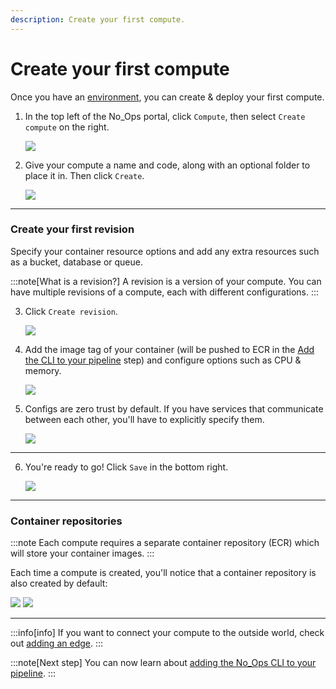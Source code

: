 ```yaml
---
description: Create your first compute.
---
```



# Create your first compute

Once you have an [environment](./create-environment.mdx), you can create & deploy your first compute.

1. In the top left of the No_Ops portal, click `Compute`, then select `Create compute` on the right.

   <Image src="/docs/compute/create_compute.webp" />

2. Give your compute a name and code, along with an optional folder to place it in. Then click `Create`.

   <Image src="/docs/compute/create_compute_form.webp" />

---

### Create your first revision

Specify your container resource options and add any extra resources such as a bucket, database or queue.

:::note[What is a revision?]
A revision is a version of your compute. You can have multiple revisions of a compute, each with different configurations.
:::

3. Click `Create revision`.

   <Image src="/docs/compute/create_revision.webp" />

4. Add the image tag of your container (will be pushed to ECR in the [Add the CLI to your pipeline](../deploying/ci-cd-cli) step) and configure options such as CPU & memory.

   <Image src="/docs/compute/container_info.webp" />

5. Configs are zero trust by default. If you have services that communicate between each other, you'll have to explicitly specify them.

   <Image src="/docs/compute/allow_access.webp" />

---

6. You're ready to go! Click `Save` in the bottom right.

   <Image src="/docs/compute/save_compute.webp" />

---

### Container repositories

:::note
Each compute requires a separate container repository (ECR) which will store your container images.
:::

Each time a compute is created, you'll notice that a container repository is also created by default:

<Image src="/docs/compute/repository_notification.webp" />

<Image src="/docs/compute/view_repository.webp" />

---

:::info[info]
If you want to connect your compute to the outside world, check out [adding an edge](../edge/add-edge).
:::

:::note[Next step]
You can now learn about [adding the No_Ops CLI to your pipeline](../deploying/ci-cd-cli).
:::

